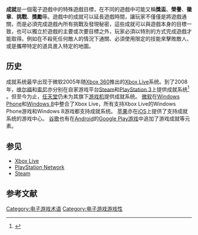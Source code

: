 {{Expand English}}
{{Expand Japanese}}
'''成就'''是一個電子遊戲中的特殊遊戲目標，在不同的遊戲中可能又稱'''獎盃'''、'''榮譽'''、'''徽章'''、'''挑戰'''、'''獎勵'''等。遊戲中的成就可以延長遊戲時間，讓玩家不僅僅是將遊戲通關，而是必須完成遊戲內所有挑戰及發現秘密，這些成就可以與遊戲本身的目標一致，也可以獨立於遊戲的主要或次要目標之外，玩家必須以特別的方式完成遊戲才能取得。例如在不殺死任何敵人的情況下通關、必須使用限定的技能來擊敗敵人、或是攜帶特定的道具進入特定的地圖。

== 历史 ==
成就系统最早出现于微软2005年随[[Xbox_360|Xbox 360]]推出的[[Xbox_Live|Xbox Live]]系统。到了2008年，[[维尔福|维尔福]]和[[索尼|索尼]]亦分别在自家游戏平台[[Steam|Steam]]和[[PlayStation_3|PlayStation 3]]上提供成就系统<ref name="PS3 Achievements">{{cite web | title =PS3 2.40系统将于7月2日正式升级 | work = | publisher = | date = | url =http://games.sina.com.cn/t/n/2008-07-01/1609256167.shtml | format = | accessdate =2008-07-01 | archive-date =2019-06-06 | archive-url =https://web.archive.org/web/20190606215613/http://games.sina.com.cn/t/n/2008-07-01/1609256167.shtml | dead-url =no }}</ref>
。但至今为止，[[任天堂|任天堂]]仍未为其旗下[[游戏机|游戏机]]提供成就系统。
[[微软|微软]]在[[Windows_Phone|Windows Phone]]和[[Windows_8|Windows 8]]中整合了Xbox Live，所有支持Xbox Live的Windows Phone游戏和Windows 8游戏都支持成就系统。
[[苹果|苹果]]亦在[[iOS|iOS]]上提供了支持成就系统的游戏中心。
[[谷歌|谷歌]]也有在[[Android|Android]]的[[Google_Play|Google Play游戏]]中追加了游戏成就等元素。

== 参见 ==
*[[Xbox_Live|Xbox Live]]
*[[PlayStation_Network|PlayStation Network]]
*[[Steam|Steam]]
== 参考文献 ==
{{reflist}}

{{电子游戏小作品}}
[[Category:电子游戏术语|Category:电子游戏术语]]
[[Category:电子游戏游戏性|Category:电子游戏游戏性]]